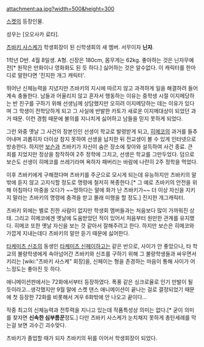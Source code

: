 attachment:aa.jpg?width=500&height=300

[[스켓]]의 등장인물.

성우는 [오오사카 료타].

[[츠바키 사스케]]가 학생회장이 된 신학생회의 새 멤버. 서무이자 '''닌자'''.

1학년 D반. 4월 8일생. A형. 신장은 180cm, 몸무게는 62kg. 좋아하는 것은 닌자무예전[* 원작은 만화이나 영화화도 된 듯 하다.] 싫어하는 것은 알수없다. 이 캐릭터를 한마디로 말한다면 '진지한 개그 캐릭터'.

뛰어난 신체능력을 지녔지만 츠바키의 지시에 따르지 않고 과격하게 일을 해결하려 들어 계속 충돌한다. 남들과 어울리지 않고 혼자서 행동하는 이유는 중학생 시절 이지메당하는 반 친구를 구하기 위해 선생님께 상담했지만 오히려 이지메당하는 데는 이유가 있다며 그 학생이 전학당하게 되고 그 사실에 반발한 카토가 새로운 이지메대상이 되었던 과거 때문. 이런 경험 때문에 불의를 지나치게 싫어하고 남들을 믿지 못하게 되었다.

그런 와중 옛날 그 사건의 장본인인 선생이 학교로 발령받게 되고, [[히메코]]의 과거를 들추어내며 괴롭히자 더이상 참지 못하여 선생을 납치한 뒤 전교생이 볼 수 있게 인터넷으로 방송한다. 하지만 [[보슨]]과 츠바키가 자신이 숨은 장소에 찾아와 설득하여 사건 종료. 큰 죄를 지었지만 정상을 참작하여 2주 정학에 그치고, 선생은 학교를 그만두었다. 덤으로 보슨도 선생이 히메코를 쓰레기라며 욕하자 패버리는 바람에 나란히 2주 정학을 먹었다.

이후 츠바키에게 구해졌다며 츠바키를 주군으로 모시게 되는데 유능하지만 츠바키의 말밖에 듣지 않고 고지식할 정도로 명령에 철저히 복종한다.[* 그 예로 츠바키의 안전을 위해 아침마다 마중을 오다가 ~~멍하다는 말에 화가 난 츠바키가~~ 더 이상 자신을 지키지 말라는 츠바키의 명령에 충격을 받고 몰래 미행을 할 정도.] 진지한 개그캐릭터.

츠바키 외에는 별로 친한 사람이 없지만 학생회 멤버들과는 처음보다 많이 가까워진 상태. 그리고 히메코에겐 옛날에 도움받았던 적이 있어서 처음부터 원만한 관계를 유지했다. 히메코 또한 옛날 자신을 보는 것 같아서 잘해주려고 한다. 하지만 보슨은 히메코와 가깝게 지내는데다 츠바키의 말만 듣기 때문에 싫어한다. 

[[타케미츠 신조]]의 동생인 [[타케미츠 신페이]]하고는 같은 반으로, 사이가 안 좋았으나, 타 학교의 불량학생에게 속아넘어간 츠바키와 신조를 구하기 위해 그 불량학생들과 싸우면서 키리는 [wiki:"츠바키 사스케" 회장]을, 신페이는 형을 존경하는 마음이 통해 사이가 어느정도는 좋아진 듯 하다.

애니메이션판에서는 72화에서부터 등장하였다. 폭풍 같은 싱크로율로 인기 만발이 될 듯이라고...생각했지만 9월 말에 스켓 댄스 애니메이션이 끝나는 걸로 결정되었기 때문에 첫 등장한 72화를 비롯해서 겨우 6화밖에 안 나오고 끝이다...

작중 최고의 신체능력과 전투력을 지니고 있는데 작품특성상 의미는 없다.[* 굳이 의미를 찾자면 '''신속한 심부름꾼'''정도.] 다만 츠바키 사스케가 눈치채지 못하게 총탄세례를 막는걸 보면 괴수긴 괴수맞다.

츠바키가 졸업할 때가 되자 츠바키의 뒤를 이어서 학생회장이 되었다.
